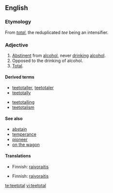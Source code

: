==English==

===Etymology===
From ''[[total]]'', the reduplicated ''tee'' being an intensifier.

===Adjective===
{{en-adj}}

# [[abstinent|Abstinent]] from [[alcohol]], never [[drink]]ing [[alcohol]].
# Opposed to the drinking of alcohol.
# [[total|Total]].

====Derived terms====
{{rel-top|terms derived from teetotal}}
* [[teetotaller]], [[teetotaler]]
* [[teetotally]]
{{rel-mid}}
* [[teetotalling]]
* [[teetotalism]]
{{rel-bottom}}

====See also====
* [[abstain]]
* [[temperance]]
* [[pioneer]]
* [[on the wagon]]

====Translations====
{{trans-top|abstinent from alcohol}}
* Finnish: [[raivoraitis]]
{{trans-mid}}
{{trans-bottom}}

{{trans-top|opposed to the drinking of alcohol}}
* Finnish: [[raivoraitis]]
{{trans-mid}}
{{trans-bottom}}

{{trans-top|total}}
{{trans-mid}}
{{trans-bottom}}

[[te:teetotal]]
[[vi:teetotal]]